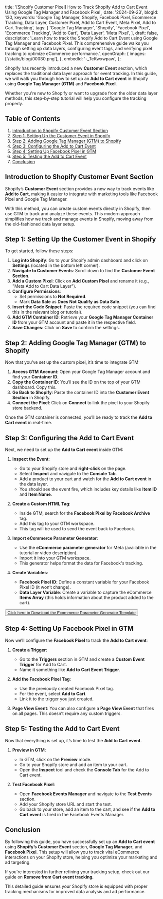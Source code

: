   title:
    '[Shopify Customer Pixel] How to Track Shopify Add to Cart Event Using Google Tag Manager and Facebook Pixel',
  date: '2024-09-23',
  blogId: 130,
  keywords:
    'Google Tag Manager, Shopify, Facebook Pixel, Ecommerce Tracking, Data Layer, Customer Pixel, Add to Cart Event, Meta Pixel, Add to Cart Tracking',
  tags: [
    'Google Tag Manager',
    'Shopify',
    'Facebook Pixel',
    'Ecommerce Tracking',
    'Add to Cart',
    'Data Layer',
    'Meta Pixel',
  ],
  draft: false,
  description:
    'Learn how to track the Shopify Add to Cart Event using Google Tag Manager and Facebook Pixel. This comprehensive guide walks you through setting up data layers, configuring event tags, and verifying pixel tracking to optimize eCommerce performance.',
  openGraph: {
    images: ['/static/blog/00030.png'],
  },
  embedId: '-_TeKwxwpaw',
};

Shopify has recently introduced a new **Customer Event** section, which replaces the traditional data layer approach for event tracking. In this guide, we will walk you through how to set up an **Add to Cart event** in Shopify using **Google Tag Manager (GTM)** and **Facebook Pixel**.

Whether you're new to Shopify or want to upgrade from the older data layer methods, this step-by-step tutorial will help you configure the tracking properly.

## Table of Contents

1. [Introduction to Shopify Customer Event Section](#introduction-to-shopify-customer-event-section)
2. [Step 1: Setting Up the Customer Event in Shopify](#step-1-setting-up-the-customer-event-in-shopify)
3. [Step 2: Adding Google Tag Manager (GTM) to Shopify](#step-2-adding-google-tag-manager-gtm-to-shopify)
4. [Step 3: Configuring the Add to Cart Event](#step-3-configuring-the-add-to-cart-event)
5. [Step 4: Setting Up Facebook Pixel in GTM](#step-4-setting-up-facebook-pixel-in-gtm)
6. [Step 5: Testing the Add to Cart Event](#step-5-testing-the-add-to-cart-event)
7. [Conclusion](#conclusion)

## Introduction to Shopify Customer Event Section

Shopify’s **Customer Event** section provides a new way to track events like **Add to Cart**, making it easier to integrate with marketing tools like Facebook Pixel and Google Tag Manager.

With this method, you can create custom events directly in Shopify, then use GTM to track and analyze these events. This modern approach simplifies how we track and manage events in Shopify, moving away from the old-fashioned data layer setup.

## Step 1: Setting Up the Customer Event in Shopify

To get started, follow these steps:

1. **Log into Shopify**: Go to your Shopify admin dashboard and click on **Settings** (located in the bottom left corner).
2. **Navigate to Customer Events**: Scroll down to find the **Customer Event Section**.
3. **Add a Custom Pixel**: Click on **Add Custom Pixel** and rename it (e.g., "Meta Add to Cart Data Layer").
4. **Configure Permissions**:
   - Set permissions to **Not Required**.
   - Mark **Data Sale** as **Does Not Qualify as Data Sale**.
5. **Insert the Code Snippet**: Paste the required code snippet (you can find this in the relevant blog or tutorial).
6. **Add GTM Container ID**: Retrieve your **Google Tag Manager Container ID** from your GTM account and paste it in the respective field.
7. **Save Changes**: Click on **Save** to confirm the settings.

<DataLayerCodeBlock fileName="add_to_cart.js" />

## Step 2: Adding Google Tag Manager (GTM) to Shopify

Now that you’ve set up the custom pixel, it’s time to integrate GTM:

1. **Access GTM Account**: Open your Google Tag Manager account and find your **Container ID**.
2. **Copy the Container ID**: You’ll see the ID on the top of your GTM dashboard. Copy this.
3. **Go Back to Shopify**: Paste the container ID into the **Customer Event Section** in Shopify.
4. **Connect the Pixel**: Click on **Connect** to link the pixel to your Shopify store backend.

Once the GTM container is connected, you’ll be ready to track the **Add to Cart event** in real-time.

## Step 3: Configuring the Add to Cart Event

Next, we need to set up the **Add to Cart event** inside GTM:

1. **Inspect the Event**:

   - Go to your Shopify store and **right-click** on the page.
   - Select **Inspect** and navigate to the **Console Tab**.
   - Add a product to your cart and watch for the **Add to Cart event** in the data layer.
   - You should see the event fire, which includes key details like **Item ID** and **Item Name**.

2. **Create a Custom HTML Tag**:

   - Inside GTM, search for the **Facebook Pixel by Facebook Archive** tag.
   - Add this tag to your GTM workspace.
   - This tag will be used to send the event back to Facebook.

3. **Import eCommerce Parameter Generator**:

   - Use the **eCommerce parameter generator** for Meta (available in the tutorial or video description).
   - Import it into your GTM workspace.
   - This generator helps format the data for Facebook's tracking.

4. **Create Variables**:
   - **Facebook Pixel ID**: Define a constant variable for your Facebook Pixel ID (it won’t change).
   - **Data Layer Variable**: Create a variable to capture the eCommerce **Items Array** (this holds information about the product added to the cart).

<AuthenticatedLayout>
  <AuthenticatedLayout>
    <Button className="p-6">
      <a href="/static/templates/Ecommerce-Parameter-Generator.tpl" download>
        Click here to Download the Ecommerce Parameter Generator Template
      </a>
    </Button>
  </AuthenticatedLayout>
</AuthenticatedLayout>

## Step 4: Setting Up Facebook Pixel in GTM

Now we’ll configure the **Facebook Pixel** to track the **Add to Cart event**:

1. **Create a Trigger**:

   - Go to the **Triggers** section in GTM and create a **Custom Event Trigger** for Add to Cart.
   - Name it something like **Add to Cart Event Trigger**.

2. **Add the Facebook Pixel Tag**:

   - Use the previously created Facebook Pixel tag.
   - For the event, select **Add to Cart**.
   - Link it to the trigger you just created.

3. **Page View Event**: You can also configure a **Page View Event** that fires on all pages. This doesn’t require any custom triggers.

## Step 5: Testing the Add to Cart Event

Now that everything is set up, it’s time to test the **Add to Cart event**.

1. **Preview in GTM**:

   - In GTM, click on the **Preview** mode.
   - Go to your Shopify store and add an item to your cart.
   - Open the **Inspect** tool and check the **Console Tab** for the Add to Cart event.

2. **Test Facebook Pixel**:
   - Open **Facebook Events Manager** and navigate to the **Test Events** section.
   - Add your Shopify store URL and start the test.
   - Go back to your store, add an item to the cart, and see if the **Add to Cart event** is fired in the Facebook Events Manager.

## Conclusion

By following this guide, you have successfully set up an **Add to Cart event** using **Shopify’s Customer Event** section, **Google Tag Manager**, and **Facebook Pixel**. This setup will allow you to track vital eCommerce interactions on your Shopify store, helping you optimize your marketing and ad targeting.

If you're interested in further refining your tracking setup, check out our guide on **Remove from Cart event tracking**.

This detailed guide ensures your Shopify store is equipped with proper tracking mechanisms for improved data analysis and ad performance.
